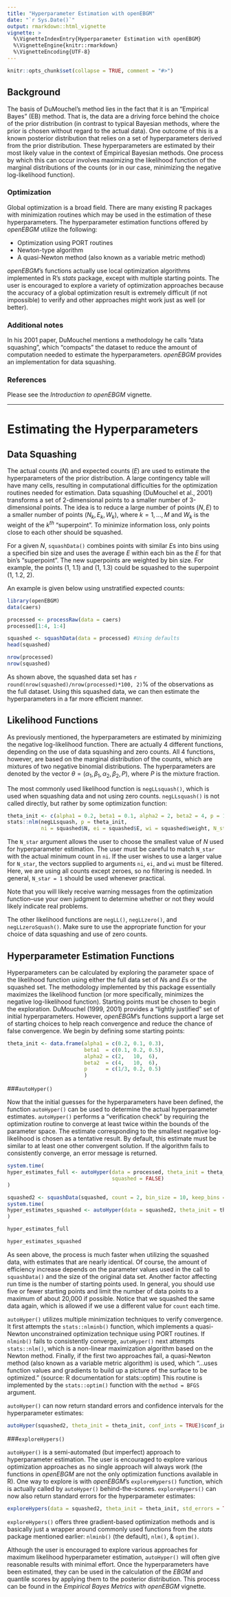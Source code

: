 ---
title: "Hyperparameter Estimation with openEBGM"
date: "`r Sys.Date()`"
output: rmarkdown::html_vignette
vignette: >
  %\VignetteIndexEntry{Hyperparameter Estimation with openEBGM}
  %\VignetteEngine{knitr::rmarkdown}
  %\VignetteEncoding{UTF-8}
---

```{r, echo = FALSE}
knitr::opts_chunk$set(collapse = TRUE, comment = "#>")
```

## Background

The basis of DuMouchel's method lies in the fact that it is an "Empirical Bayes"
(EB) method. That is, the data are a driving force behind the choice of the 
prior distribution (in contrast to typical Bayesian methods, where the prior is 
chosen without regard to the actual data). One outcome of this is a known 
posterior distribution that relies on a set of hyperparameters derived from the 
prior distribution. These hyperparameters are estimated by their most likely 
value in the context of Empirical Bayesian methods. One process by which this 
can occur involves maximizing the likelihood function of the marginal 
distributions of the counts (or in our case, minimizing the negative 
log-likelihood function).

### Optimization

Global optimization is a broad field. There are many existing R packages with
minimization routines which may be used in the estimation of these 
hyperparameters. The hyperparameter estimation functions offered by *openEBGM*
utilize the following:

* Optimization using PORT routines
* Newton-type algorithm
* A quasi-Newton method (also known as a variable metric method)

*openEBGM*'s functions actually use local optimization algorithms implemented in
R's *stats* package, except with multiple starting points. The user is 
encouraged to explore a variety of optimization approaches because the accuracy 
of a global optimization result is extremely difficult (if not impossible) to
verify and other approaches might work just as well (or better).

### Additional notes

In his 2001 paper, DuMouchel mentions a methodology he calls "data squashing", 
which "compacts" the dataset to reduce the amount of computation needed to
estimate the hyperparameters. *openEBGM* provides an implementation for data 
squashing.

### References

Please see the *Introduction to openEBGM* vignette.

--------

# Estimating the Hyperparameters

## Data Squashing

The actual counts ($N$) and expected counts ($E$) are used to estimate the 
hyperparameters of the prior distribution. A large contingency table will have 
many cells, resulting in computational difficulties for the optimization 
routines needed for estimation. Data squashing (DuMouchel et al., 2001) 
transforms a set of 2-dimensional points to a smaller number of 3-dimensional 
points. The idea is to reduce a large number of points $(N, E)$ to a smaller 
number of points $(N_k, E_k, W_k)$, where $k = 1,...,M$ and $W_k$ is the weight
of the $k^{th}$ "superpoint". To minimize information loss, only points close to
each other should be squashed.

For a given $N$, `squashData()` combines points with similar $E$s into bins
using a specified bin size and uses the average $E$ within each bin as the $E$
for that bin's "superpoint". The new superpoints are weighted by bin size. For
example, the points (1, 1.1) and (1, 1.3) could be squashed to the superpoint
(1, 1.2, 2).

An example is given below using unstratified expected counts:

```{r dataSquash example}
library(openEBGM)
data(caers)

processed <- processRaw(data = caers)
processed[1:4, 1:4]

squashed <- squashData(data = processed) #Using defaults
head(squashed)

nrow(processed)
nrow(squashed)
```

As shown above, the squashed data set has
`r round(nrow(squashed)/nrow(processed)*100, 2)`% of the observations as the
full dataset. Using this squashed data, we can then estimate the hyperparameters
in a far more efficient manner.

## Likelihood Functions

As previously mentioned, the hyperparameters are estimated by minimizing the
negative log-likelihood function. There are actually 4 different functions, 
depending on the use of data squashing and zero counts. All 4 functions, 
however, are based on the marginal distribution of the counts, which are 
mixtures of two negative binomial distributions. The hyperparameters are denoted
by the vector $\theta=(\alpha_1,\beta_1,\alpha_2,\beta_2,P)$, where $P$ is 
the mixture fraction.

The most commonly used likelihood function is `negLLsquash()`, which is used 
when squashing data and not using zero counts. `negLLsquash()` is not called 
directly, but rather by some optimization function:

```{r negLLsquash example, warning = FALSE}
theta_init <- c(alpha1 = 0.2, beta1 = 0.1, alpha2 = 2, beta2 = 4, p = 1/3)
stats::nlm(negLLsquash, p = theta_init,
           ni = squashed$N, ei = squashed$E, wi = squashed$weight, N_star = 1)
```

The `N_star` argument allows the user to choose the smallest value of $N$ used 
for hyperparameter estimation. The user must be careful to match `N_star` with 
the actual minimum count in `ni`. If the user wishes to use a larger value for 
`N_star`, the vectors supplied to arguments `ni`, `ei`, and `wi` must be
filtered. Here, we are using all counts except zeroes, so no filtering is 
needed. In general, `N_star = 1` should be used whenever practical.

Note that you will likely receive warning messages from the optimization 
function--use your own judgment to determine whether or not they would likely
indicate real problems.

The other likelihood functions are `negLL()`, `negLLzero()`, and
`negLLzeroSquash()`. Make sure to use the appropriate function for your choice
of data squashing and use of zero counts.

## Hyperparameter Estimation Functions

Hyperparameters can be calculated by exploring the parameter space of the 
likelihood function using either the full data set of $N$s and $E$s or the 
squashed set. The methodology implemented by this package essentially maximizes 
the likelihood function (or more specifically, minimizes the negative 
log-likelihood function). Starting points must be chosen to begin the 
exploration. DuMouchel (1999, 2001) provides a "lightly justified" set of 
initial hyperparameters. However, *openEBGM*'s functions support a large set of
starting choices to help reach convergence and reduce the chance of false
convergence. We begin by defining some starting points:

```{r}
theta_init <- data.frame(alpha1 = c(0.2, 0.1, 0.3),
                         beta1  = c(0.1, 0.2, 0.5),
                         alpha2 = c(2,   10,  6),
                         beta2  = c(4,   10,  6),
                         p      = c(1/3, 0.2, 0.5)
                         )
```

###`autoHyper()`

Now that the initial guesses for the hyperparameters have been defined, the 
function `autoHyper()` can be used to determine the actual hyperparameter 
estimates. `autoHyper()` performs a "verification check" by requiring the 
optimization routine to converge at least twice within the bounds of the 
parameter space. The estimate corresponding to the smallest negative 
log-likelihood is chosen as a tentative result. By default, this estimate must 
be similar to at least one other convergent solution. If the algorithm fails to
consistently converge, an error message is returned.

```{r autoHyper example, warning = FALSE}
system.time(
hyper_estimates_full <- autoHyper(data = processed, theta_init = theta_init, 
                                  squashed = FALSE)
)

squashed2 <- squashData(squashed, count = 2, bin_size = 10, keep_bins = 5)
system.time(
hyper_estimates_squashed <- autoHyper(data = squashed2, theta_init = theta_init)
)

hyper_estimates_full

hyper_estimates_squashed
```

As seen above, the process is much faster when utilizing the squashed data, with
estimates that are nearly identical. Of course, the amount of efficiency
increase depends on the parameter values used in the call to `squashData()` and
the size of the original data set. Another factor affecting run time is the
number of starting points used. In general, you should use five or fewer
starting points and limit the number of data points to a maximum of about 20,000
if possible. Notice that we squashed the same data again, which is allowed if we
use a different value for `count` each time.

`autoHyper()` utilizes multiple minimization techniques to verify convergence. 
It first attempts the `stats::nlminb()` function, which implements a 
quasi-Newton unconstrained optimization technique using PORT routines. If 
`nlminb()` fails to consistently converge, `autoHyper()` next attempts 
`stats::nlm()`, which is a non-linear maximization algorithm based on the Newton
method. Finally, if the first two approaches fail, a quasi-Newton method (also 
known as a variable metric algorithm) is used, which "...uses function values 
and gradients to build up a picture of the surface to be optimized." (source: R
documentation for stats::optim) This routine is implemented by the 
`stats::optim()` function with the `method = BFGS` argument.

`autoHyper()` can now return standard errors and confidence intervals for the
hyperparameter estimates:

```{r autoHyper example with CIs, warning = FALSE}
autoHyper(squashed2, theta_init = theta_init, conf_ints = TRUE)$conf_int
```

###`exploreHypers()`

`autoHyper()` is a semi-automated (but imperfect) approach to hyperparameter 
estimation. The user is encouraged to explore various optimization approaches as
no single approach will always work (the functions in *openEBGM* are not the
only optimization functions available in R). One way to explore is with
*openEBGM*'s `exploreHypers()` function, which is actually called by
`autoHyper()` behind-the-scenes. `exploreHypers()` can now also return standard
errors for the hyperparameter estimates:

```{r hyperparameter estimation example, warning = FALSE}
exploreHypers(data = squashed2, theta_init = theta_init, std_errors = TRUE)
```

`exploreHypers()` offers three gradient-based optimization methods and is 
basically just a wrapper around commonly used functions from the *stats* package
mentioned earlier: `nlminb()` (the default), `nlm()`, & `optim()`.

Although the user is encouraged to explore various approaches for maximum 
likelihood hyperparameter estimation, `autoHyper()` will often give
reasonable results with minimal effort. Once the hyperparameters have been
estimated, they can be used in the calculation of the $EBGM$ and quantile scores
by applying them to the posterior distribution. This process can be found in the
*Empirical Bayes Metrics with openEBGM* vignette.
